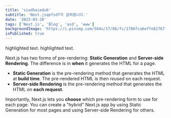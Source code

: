 ```yaml
---
title: 'siudhaiedub'
subtitle: 'Next.jsqefsdf지 살펴봅니다.'
date: '2023-03-20'
tags: ['Next.js', 'Blog', 'asd', 'www']
backgroundImage: 'https://i.pinimg.com/564x/17/86/fc/1786fca6effe82767f881008fae87da1.jpg'
isPublished: true
---
```


<Highlight>highlighted text</Highlight>.
<Highlight>highlighted text</Highlight>.

Next.js has two forms of pre-rendering: **Static Generation** and **Server-side Rendering**. The difference is in **when** it generates the HTML for a page.

- **Static Generation** is the pre-rendering method that generates the HTML at **build time**. The pre-rendered HTML is then _reused_ on each request.
- **Server-side Rendering** is the pre-rendering method that generates the HTML on **each request**.

Importantly, Next.js lets you **choose** which pre-rendering form to use for each page. You can create a "hybrid" Next.js app by using Static Generation for most pages and using Server-side Rendering for others.